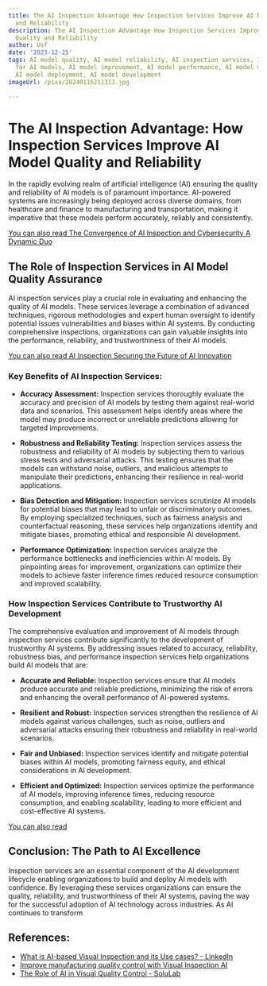 ```yaml
---
title: The AI Inspection Advantage How Inspection Services Improve AI Model Quality
  and Reliability
description: The AI Inspection Advantage How Inspection Services Improve AI Model
  Quality and Reliability
author: Usf
date: '2023-12-25'
tags: AI model quality, AI model reliability, AI inspection services, Inspection services
  for AI models, AI model improvement, AI model performance, AI model monitoring,
  AI model deployment, AI model development
imageUrl: /pixa/20240116211311.jpg

---
```

#  The AI Inspection Advantage: How Inspection Services Improve  AI Model Quality and Reliability

In  the  rapidly evolving realm of artificial  intelligence (AI) ensuring the quality and  reliability of AI models is of paramount  importance.  AI-powered systems are increasingly being deployed across diverse domains, from healthcare and finance to manufacturing and  transportation,  making it imperative that these models perform accurately, reliably and consistently.

[You can also read The Convergence  of AI Inspection and  Cybersecurity A Dynamic Duo](The%20Convergence%20of%20AI%20Inspection%20and%20Cybersecurity%20A%20Dynamic%20Duo)


## The  Role of Inspection Services in AI Model Quality  Assurance

AI inspection services play a crucial role in evaluating and enhancing the  quality of AI models. These services leverage a  combination of advanced techniques, rigorous methodologies and expert human oversight to identify potential issues vulnerabilities and biases within AI systems. By conducting comprehensive inspections, organizations can gain valuable insights into the  performance, reliability, and trustworthiness of their AI models.

[You can also read AI Inspection Securing the Future  of AI Innovation](AI%20Inspection%20Securing%20the%20Future%20of%20AI%20Innovation)


### Key Benefits of AI Inspection Services:

- **Accuracy Assessment:** Inspection services thoroughly evaluate the accuracy and precision of AI models by testing them against real-world data and  scenarios. This assessment helps identify  areas where the model may produce incorrect or unreliable predictions allowing  for targeted  improvements.

- **Robustness and Reliability Testing:**  Inspection services assess the robustness and reliability of AI models by subjecting them to various  stress tests and adversarial attacks.  This testing ensures that the models can withstand noise, outliers, and malicious attempts to manipulate their predictions, enhancing their resilience in real-world applications.

- **Bias Detection and Mitigation:** Inspection services  scrutinize AI models for potential biases that may lead to unfair or  discriminatory outcomes. By employing specialized techniques, such as fairness analysis and counterfactual reasoning, these  services help organizations identify and mitigate biases,  promoting ethical and responsible AI development.

- **Performance Optimization:** Inspection services analyze  the performance bottlenecks and inefficiencies within AI models. By pinpointing areas for improvement, organizations can optimize their models to achieve faster inference times reduced  resource consumption and improved scalability.

### How Inspection Services  Contribute  to Trustworthy AI Development

The comprehensive evaluation and improvement of AI models through inspection services contribute significantly to  the  development of trustworthy AI  systems. By addressing issues related to accuracy, reliability, robustness bias, and performance inspection services help organizations build AI models  that are:

- **Accurate and Reliable:** Inspection services  ensure that AI models produce accurate and  reliable predictions, minimizing the risk of errors and enhancing the overall performance  of AI-powered systems.

- **Resilient and Robust:** Inspection services strengthen the resilience  of AI models  against various challenges, such as noise, outliers and adversarial  attacks ensuring their  robustness  and reliability in real-world scenarios.

- **Fair and Unbiased:** Inspection services identify and mitigate potential biases within AI models, promoting fairness equity, and ethical considerations in AI  development.

-  **Efficient and Optimized:** Inspection services optimize the performance of AI models, improving inference times, reducing resource consumption, and enabling scalability, leading to more efficient and  cost-effective AI systems.

[You can also read ]()


## Conclusion: The Path to AI Excellence

Inspection  services are an essential component of the AI development lifecycle enabling organizations to build and deploy AI models with confidence. By leveraging these services  organizations can ensure the quality, reliability, and trustworthiness  of their AI systems, paving the way for the successful adoption  of AI technology across industries. As AI continues  to  transform

## References:
- [What is AI-based Visual Inspection and its Use cases? - LinkedIn](https://www.linkedin.com/pulse/what-ai-based-visual-inspection-its-use-cases-tagx)
- [Improve manufacturing quality control with Visual Inspection AI](https://cloud.google.com/blog/products/ai-machine-learning/improve-manufacturing-quality-control-with-visual-inspection-ai)
- [The Role of AI in Visual Quality Control - SoluLab](https://www.solulab.com/ai-in-visual-quality-control/)
